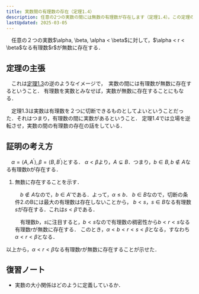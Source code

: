 ```yaml
---
title: 実数間の有理数の存在（定理1.4）
description: 任意の2つの実数の間には無数の有理数が存在します（定理1.4）。この定理の主張と、デデキントの切断を用いた証明の考え方を詳しく解説します。
lastUpdated: 2025-03-05
---
```


<Card title="定理1.4">
　任意の２つの実数$\alpha, \beta, \alpha < \beta$に対して，$\alpha < r < \beta$なる有理数$r$が無数に存在する．
</Card>

## 定理の主張
　これは[定理1.3](/real_number/013_theorem1-3/)の逆のようなイメージで，　実数の間には有理数が無数に存在するということ．
有理数を実数とみなせば，実数が無数に存在することにもなる．

　定理1.3は実数は有理数を２つに切断できるものとしてよいということだった．それはつまり，有理数の間に実数があるということ．
定理1.4では立場を逆転させ，実数の間の有理数の存在の話をしている．

## 証明の考え方
　$\alpha = \langle A, A^{\prime} \rangle, \beta = \langle B, B^{\prime} \rangle$とする．
$\alpha < \beta$より，$A \subsetneq B$．つまり，$b \in B, b \notin A$なる有理数$b$が存在する．

<Steps>

1. 無数に存在することを示す．

    　$b \notin A$なので，$b \in A'$である．よって，$\alpha \leq b$．
    $b \in B$なので，切断の条件2.のBには最大の有理数は存在しないことから，
    $b < s，s \in B$なる有理数$s$が存在する．これは$s < \beta$である．

    　有理数$b，s$に注目すると，$b < s$なので有理数の稠密性から$b < r < s$なる有理数$r$が無数に存在する．
    このとき，$\alpha < b < r < s < \beta$となる，すなわち$\alpha < r < \beta$となる．


</Steps>

以上から，$\alpha < r < \beta$なる有理数$r$が無数に存在することが示せた．

## 復習ノート
- 実数の大小関係はどのように定義しているか．
